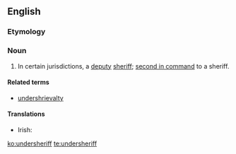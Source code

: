 ==English==

===Etymology===
{{prefix|under|sheriff|lang=en}}

===Noun===
{{en-noun}}

# In certain jurisdictions, a [[deputy]] [[sheriff]]; [[second in command]] to a sheriff.

====Related terms====
* [[undershrievalty]]

====Translations====
{{trans-top|deputy sheriff; second in command to a sheriff}}
* Irish: {{t|ga|foshirriam|m}}
{{trans-mid}}
{{trans-bottom}}

[[ko:undersheriff]]
[[te:undersheriff]]